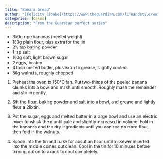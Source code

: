 ```yaml
---
title: "Banana bread"
author: "[Felicity Cloake](https://www.theguardian.com/lifeandstyle/wordofmouth/2012/aug/30/how-to-cook-perfect-banana-bread)"
categories: [cakes]
description: "From the Guardian perfect series"
---
```


- 350g ripe bananas (peeled weight)
- 180g plain flour, plus extra for the tin
- 2½ tsp baking powder
- 1 tsp salt
- 160g soft, light brown sugar
- 2 eggs, beaten
- 4 tbsp melted butter, plus extra to grease, slightly cooled
- 50g walnuts, roughly chopped

1. Preheat the oven to 150°C fan. Put two-thirds of the peeled banana chunks into a bowl and mash until smooth. Roughly mash the remainder and stir in gently.

2. Sift the flour, baking powder and salt into a bowl, and grease and lightly flour a 2lb tin.

3. Put the sugar, eggs and melted butter in a large bowl and use an electric mixer to whisk them until pale and slightly increased in volume. Fold in the bananas and the dry ingredients until you can see no more flour, then fold in the walnuts.

4. Spoon into the tin and bake for about an hour until a skewer inserted into the middle comes out clean. Cool in the tin for 10 minutes before turning out on to a rack to cool completely.